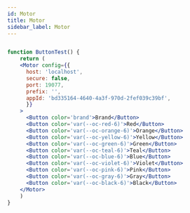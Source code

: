 ```yaml
---
id: Motor
title: Motor
sidebar_label: Motor
---
```


```jsx live

function ButtonTest() {
    return (
    <Motor config={{
      host: 'localhost',
      secure: false,
      port: 19077,
      prefix: '',
      appId: 'bd335164-4640-4a3f-970d-2fef039c39bf',
      }}
    >  
      <Button color='brand'>Brand</Button>
      <Button color='var(--oc-red-6)'>Red</Button>
      <Button color='var(--oc-orange-6)'>Orange</Button>
      <Button color='var(--oc-yellow-6)'>Yellow</Button>
      <Button color='var(--oc-green-6)'>Green</Button>
      <Button color='var(--oc-teal-6)'>Teal</Button>
      <Button color='var(--oc-blue-6)'>Blue</Button>
      <Button color='var(--oc-violet-6)'>Violet</Button>
      <Button color='var(--oc-pink-6)'>Pink</Button>
      <Button color='var(--oc-gray-6)'>Gray</Button>
      <Button color='var(--oc-black-6)'>Black</Button>
    </Motor>
    )
}

```